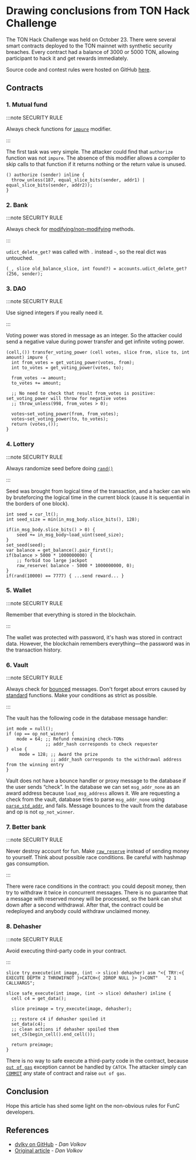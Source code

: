 
# Drawing conclusions from TON Hack Challenge

The TON Hack Challenge was held on October 23.
There were several smart contracts deployed to the TON mainnet with synthetic security breaches. Every contract had a balance of 3000 or 5000 TON, allowing participant to hack it and get rewards immediately.

Source code and contest rules were hosted on GitHub [here](https://github.com/ton-blockchain/hack-challenge-1).

## Contracts

### 1. Mutual fund

:::note SECURITY RULE

Always check functions for [`impure`](/v3/documentation/smart-contracts/func/docs/functions#impure-specifier) modifier.

:::

The first task was very simple. The attacker could find that `authorize` function was not `impure`. The absence of this modifier allows a compiler to skip calls to that function if it returns nothing or the return value is unused.

```func
() authorize (sender) inline {
  throw_unless(187, equal_slice_bits(sender, addr1) | equal_slice_bits(sender, addr2));
}
```

### 2. Bank

:::note SECURITY RULE

Always check for [modifying/non-modifying](/v3/documentation/smart-contracts/func/docs/statements#methods-calls) methods.

:::

`udict_delete_get?` was called with `.` instead `~`, so the real dict was untouched.

```func
(_, slice old_balance_slice, int found?) = accounts.udict_delete_get?(256, sender);
```

### 3. DAO

:::note SECURITY RULE

Use signed integers if you really need it.

:::

Voting power was stored in message as an integer. So the attacker could send a negative value during power transfer and get infinite voting power.

```func
(cell,()) transfer_voting_power (cell votes, slice from, slice to, int amount) impure {
  int from_votes = get_voting_power(votes, from);
  int to_votes = get_voting_power(votes, to);

  from_votes -= amount;
  to_votes += amount;

  ;; No need to check that result from_votes is positive: set_voting_power will throw for negative votes
  ;; throw_unless(998, from_votes > 0);

  votes~set_voting_power(from, from_votes);
  votes~set_voting_power(to, to_votes);
  return (votes,());
}
```

### 4. Lottery

:::note SECURITY RULE

Always randomize seed before doing [`rand()`](/v3/documentation/smart-contracts/func/docs/stdlib#rand)

:::

Seed was brought from logical time of the transaction, and a hacker can win by bruteforcing the logical time in the current block (cause lt is sequential in the borders of one block).

```func
int seed = cur_lt();
int seed_size = min(in_msg_body.slice_bits(), 128);

if(in_msg_body.slice_bits() > 0) {
    seed += in_msg_body~load_uint(seed_size);
}
set_seed(seed);
var balance = get_balance().pair_first();
if(balance > 5000 * 1000000000) {
    ;; forbid too large jackpot
    raw_reserve( balance - 5000 * 1000000000, 0);
}
if(rand(10000) == 7777) { ...send reward... }
```

### 5. Wallet

:::note SECURITY RULE

Remember that everything is stored in the blockchain.

:::

The wallet was protected with password, it's hash was stored in contract data. However, the blockchain remembers everything—the password was in the transaction history.

### 6. Vault

:::note SECURITY RULE

Always check for [bounced](/v3/documentation/smart-contracts/message-management/non-bounceable-messages) messages.
Don't forget about errors caused by [standard](/v3/documentation/smart-contracts/func/docs/stdlib) functions.
Make your conditions as strict as possible.

:::

The vault has the following code in the database message handler:

```func
int mode = null();
if (op == op_not_winner) {
    mode = 64; ;; Refund remaining check-TONs
               ;; addr_hash corresponds to check requester
} else {
     mode = 128; ;; Award the prize
                 ;; addr_hash corresponds to the withdrawal address from the winning entry
}
```

Vault does not have a bounce handler or proxy message to the database if the user sends “check”. In the database we can set `msg_addr_none` as an award address because `load_msg_address` allows it. We are requesting a check from the vault, database tries to parse `msg_addr_none` using [`parse_std_addr`](/v3/documentation/smart-contracts/func/docs/stdlib#parse_std_addr), and fails. Message bounces to the vault from the database and op is not `op_not_winner`.

### 7. Better bank

:::note SECURITY RULE

Never destroy account for fun.
Make [`raw_reserve`](/v3/documentation/smart-contracts/func/docs/stdlib#raw_reserve) instead of sending money to yourself.
Think about possible race conditions.
Be careful with hashmap gas consumption.

:::

There were race conditions in the contract: you could deposit money, then try to withdraw it twice in concurrent messages. There is no guarantee that a message with reserved money will be processed, so the bank can shut down after a second withdrawal. After that, the contract could be redeployed and anybody could withdraw unclaimed money.

### 8. Dehasher

:::note SECURITY RULE

Avoid executing third-party code in your contract.

:::

```func
slice try_execute(int image, (int -> slice) dehasher) asm "<{ TRY:<{ EXECUTE DEPTH 2 THROWIFNOT }>CATCH<{ 2DROP NULL }> }>CONT"   "2 1 CALLXARGS";

slice safe_execute(int image, (int -> slice) dehasher) inline {
  cell c4 = get_data();

  slice preimage = try_execute(image, dehasher);

  ;; restore c4 if dehasher spoiled it
  set_data(c4);
  ;; clean actions if dehasher spoiled them
  set_c5(begin_cell().end_cell());

  return preimage;
}
```

There is no way to safe execute a third-party code in the contract, because [`out of gas`](/v3/documentation/tvm/tvm-exit-codes#standard-exit-codes) exception cannot be handled by `CATCH`. The attacker simply can [`COMMIT`](/v3/documentation/tvm/instructions#F80F) any state of contract and raise `out of gas`.

## Conclusion

Hope this article has shed some light on the non-obvious rules for FunC developers.

## References

- [dvlkv on GitHub](https://github.com/dvlkv) - _Dan Volkov_
- [Original article](https://dev.to/dvlkv/drawing-conclusions-from-ton-hack-challenge-1aep) - _Dan Volkov_

<Feedback />

